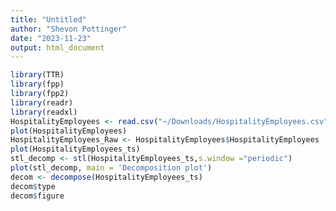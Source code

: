 ```yaml
---
title: "Untitled"
author: "Shevon Pottinger"
date: "2023-11-23"
output: html_document
---
```


```r
library(TTR)
library(fpp)
library(fpp2)
library(readr)
library(readxl)
HospitalityEmployees <- read.csv("~/Downloads/HospitalityEmployees.csv", stringsAsFactors=TRUE)
plot(HospitalityEmployees)
HospitalityEmployees_Raw <- HospitalityEmployees$HospitalityEmployees
plot(HospitalityEmployees_ts)
stl_decomp <- stl(HospitalityEmployees_ts,s.window ="periodic")
plot(stl_decomp, main = 'Decomposition plot')
decom <- decompose(HospitalityEmployees_ts)
decom$type
decom$figure



```

